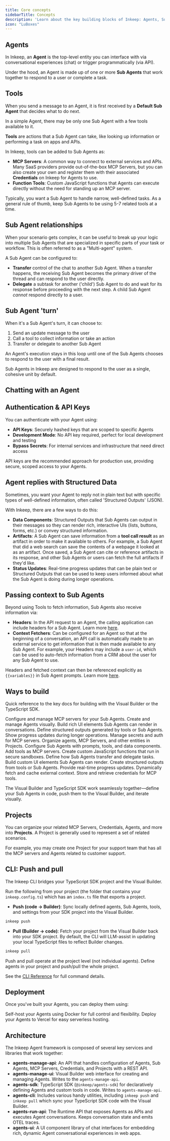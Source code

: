 ```yaml
---
title: Core concepts
sidebarTitle: Concepts
description: 'Learn about the key building blocks of Inkeep: Agents, Sub Agents, tools, data components, and more.'
icon: "LuBoxes"
---
```


## Agents

In Inkeep, an **Agent** is the top-level entity you can interface with via conversational experiences (chat) or trigger programmatically (via API).

Under the hood, an Agent is made up of one or more **Sub Agents** that work together to respond to a user or complete a task.

## Tools
When you send a message to an Agent, it is first received by a **Default Sub Agent** that decides what to do next. 

In a simple Agent, there may be only one Sub Agent with a few tools available to it.

**Tools** are actions that a Sub Agent can take, like looking up information or performing a task on apps and APIs.

In Inkeep, tools can be added to Sub Agents as:
- **MCP Servers**: A common way to connect to external services and APIs. Many SaaS providers provide out-of-the-box MCP Servers, but you can also create your own and register them with their associated **Credentials** on Inkeep for Agents to use.
- **Function Tools**: Custom JavaScript functions that Agents can execute directly without the need for standing up an MCP server. 

Typically, you want a Sub Agent to handle narrow, well-defined tasks. As a general rule of thumb, keep Sub Agents to be using 5-7 related tools at a time.

## Sub Agent relationships

When your scenario gets complex, it can be useful to break up your logic into multiple Sub Agents that are specialized in specific parts of your task or workflow. This is often referred to as a "Multi-agent" system.

A Sub Agent can be configured to:
- **Transfer** control of the chat to another Sub Agent. When a transfer happens, the receiving Sub Agent becomes the primary driver of the thread and can respond to the user directly.
- **Delegate** a subtask for another ('child') Sub Agent to do and wait for its response before proceeding with the next step. A child Sub Agent *cannot* respond directly to a user.

## Sub Agent 'turn'

When it's a Sub Agent's turn, it can choose to:
1. Send an update message to the user
2. Call a tool to collect information or take an action
3. Transfer or delegate to another Sub Agent

An Agent's execution stays in this loop until one of the Sub Agents chooses to respond to the user with a final result.

<Note>
Sub Agents in Inkeep are designed to respond to the user as a single, cohesive unit by default.
</Note>

## Chatting with an Agent

<Snippet file="multi-agent-framework/WaysToTalkToAgent.mdx" />

## Authentication & API Keys

You can authenticate with your Agent using:

- **API Keys**: Securely hashed keys that are scoped to specific Agents
- **Development Mode**: No API key required, perfect for local development and testing
- **Bypass Secrets**: For internal services and infrastructure that need direct access

API keys are the recommended approach for production use, providing secure, scoped access to your Agents.

## Agent replies with Structured Data

Sometimes, you want your Agent to reply not in plain text but with specific types of well-defined information, often called 'Structured Outputs' (JSON).

With Inkeep, there are a few ways to do this:
- **Data Components**: Structured Outputs that Sub Agents can output in their messages so they can render rich, interactive UIs (lists, buttons, forms, etc.) or convey structured information.
- **Artifacts**: A Sub Agent can save information from a **tool call result** as an artifact in order to make it available to others. For example, a Sub Agent that did a web search can save the contents of a webpage it looked at as an artifact. Once saved, a Sub Agent can cite or reference artifacts in its response, and other Sub Agents or users can fetch the full artifacts if they'd like.
- **Status Updates**: Real-time progress updates that can be plain text or Structured Outputs that can be used to keep users informed about what the Sub Agent is doing during longer operations.

## Passing context to Sub Agents

Beyond using Tools to fetch information, Sub Agents also receive information via:
- **Headers**: In the API request to an Agent, the calling application can include headers for a Sub Agent. Learn more [here](/typescript-sdk/headers).
- **Context Fetchers**: Can be configured for an Agent so that at the beginning of a conversation, an API call is automatically made to an external service to get information that is then made available to any Sub Agent. For example, your Headers may include a `user-id`, which can be used to auto-fetch information from a CRM about the user for any Sub Agent to use.

Headers and fetched context can then be referenced explicitly as `{{variables}}` in Sub Agent prompts. Learn more [here](/typescript-sdk/headers).

## Ways to build

Quick reference to the key docs for building with the Visual Builder or the TypeScript SDK.

<Tabs>
  <Tab title="Visual Builder">
    <Cards>
      <Card title="MCP Servers" icon="LuServer" href="/visual-builder/tools/mcp-servers">
        Configure and manage MCP servers for your Sub Agents.
      </Card>
      <Card title="Agents" icon="LuSpline" href="/visual-builder/sub-agents">
        Create and manage Agents visually.
      </Card>
      <Card title="Data Components" icon="LuBlocks" href="/visual-builder/structured-outputs/data-components">
        Build rich UI elements Sub Agents can render in conversations.
      </Card>
      <Card title="Artifact Components" icon="TbInputSpark" href="/visual-builder/structured-outputs/artifact-components">
        Define structured outputs generated by tools or Sub Agents.
      </Card>
      <Card title="Status Components" icon="LuClock" href="/visual-builder/structured-outputs/status-components">
        Show progress updates during longer operations.
      </Card>
      <Card title="Credentials" icon="LuKey" href="/visual-builder/tools/credentials">
        Manage secrets and auth for MCP servers.
      </Card>
      <Card title="Project Management" icon="LuFolder" href="/visual-builder/project-management">
        Organize agents, MCP Servers, and other entities in Projects.
      </Card>
    </Cards>
  </Tab>
  <Tab title="TypeScript SDK">
    <Cards>
      <Card title="Sub Agent Settings" icon="LuUser" href="/typescript-sdk/agent-settings">
        Configure Sub Agents with prompts, tools, and data components.
      </Card>
      <Card title="MCP Servers" icon="LuHammer" href="/typescript-sdk/tools/mcp-servers">
        Add tools as MCP servers.
      </Card>
      <Card title="Function Tools" icon="LuCode" href="/typescript-sdk/tools/function-tools">
        Create custom JavaScript functions that run in secure sandboxes.
      </Card>
      <Card title="Sub Agent Relationships" icon="LuUsers" href="/typescript-sdk/agent-relationships">
        Define how Sub Agents transfer and delegate tasks.
      </Card>
      <Card title="Data Components" icon="LuBlocks" href="/typescript-sdk/structured-outputs/data-components">
        Build custom UI elements Sub Agents can render.
      </Card>
      <Card title="Artifact Components" icon="TbInputSpark" href="/typescript-sdk/structured-outputs/artifact-components">
        Create structured outputs from tools or Sub Agents.
      </Card>
      <Card title="Status Updates" icon="LuClock" href="/typescript-sdk/structured-outputs/status-updates">
        Provide real-time progress updates.
      </Card>
      <Card title="Context Fetchers" icon="LuCirclePlus" href="/typescript-sdk/context-fetchers">
        Dynamically fetch and cache external context.
      </Card>
      <Card title="Credentials" icon="LuKey" href="/typescript-sdk/tools/credentials">
        Store and retrieve credentials for MCP tools.
      </Card>
    </Cards>
  </Tab>
</Tabs>

The Visual Builder and TypeScript SDK work seamlessly together—define your Sub Agents in code, push them to the Visual Builder, and iterate visually.

## Projects

You can organize your related MCP Servers, Credentials, Agents, and more into **Projects**. A Project is generally used to represent a set of related scenarios.

For example, you may create one Project for your support team that has all the MCP servers and Agents related to customer support.

## CLI: Push and pull

The Inkeep CLI bridges your TypeScript SDK project and the Visual Builder.

Run the following from your project (the folder that contains your `inkeep.config.ts`) which has an `index.ts` file that exports a project.

- **Push (code → Builder)**: Sync locally defined agents, Sub Agents, tools, and settings from your SDK project into the Visual Builder.

```bash
inkeep push
```

- **Pull (Builder → code)**: Fetch your project from the Visual Builder back into your SDK project. By default, the CLI will LLM-assist in updating your local TypeScript files to reflect Builder changes.

```bash
inkeep pull
```

<Note>
Push and pull operate at the project level (not individual agents). Define agents in your project and push/pull the whole project.
</Note>

See the [CLI Reference](/typescript-sdk/cli-reference) for full command details.

## Deployment

Once you've built your Agents, you can deploy them using:

<Cards>
  <Card title="Deploy with Docker" icon="LuContainer" href="/self-hosting/docker">
    Self-host your Agents using Docker for full control and flexibility.
  </Card>
  <Card title="Deploy to Vercel" icon="LuRocket" href="/self-hosting/vercel">
    Deploy your Agents to Vercel for easy serverless hosting.
  </Card>
</Cards>

## Architecture

The Inkeep Agent framework is composed of several key services and libraries that work together:

- **agents-manage-api**: An API that handles configuration of Agents, Sub Agents, MCP Servers, Credentials, and Projects with a REST API.
- **agents-manage-ui**: Visual Builder web interface for creating and managing Agents. Writes to the `agents-manage-api`.
- **agents-sdk**: TypeScript SDK (`@inkeep/agents-sdk`) for declaratively defining Agents and custom tools in code. Writes to `agents-manage-api`.
- **agents-cli**: Includes various handy utilities, including `inkeep push` and `inkeep pull` which sync your TypeScript SDK code with the Visual Builder.
- **agents-run-api**: The Runtime API that exposes Agents as APIs and executes Agent conversations. Keeps conversation state and emits OTEL traces.
- **agents-ui**: A UI component library of chat interfaces for embedding rich, dynamic Agent conversational experiences in web apps.